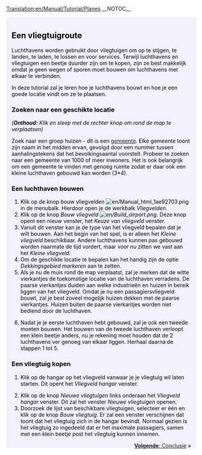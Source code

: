 [[Translation:en/Manual/Tutorial/Planes]]
__NOTOC__
{{en/Tabs|5|4
|nl/Manual/Tutorial/Tutorial|1. Starten<!--
-->|nl/Manual/Tutorial/Tutorial/Bussen|2. Bussen<!--
-->|nl/Manual/Tutorial/Tutorial/Treinen|3. Treinen<!--
-->|nl/Manual/Tutorial/Tutorial/Vliegtuigen|4. Vliegtuigen<!--
-->|nl/Manual/Tutorial/Tutorial/Conclusie|5. Conclusie}}
<div style="padding:.5em 1em 1em 1em; border-top:none; background-color:#f1f2fe; color:#000;">
{{nl/Tutorial}}
==Een vliegtuigroute==
Luchthavens worden gebruikt door vliegtuigen om op te stijgen, te landen, te laden, te lossen en voor services. Terwijl luchthavens en vliegtuigen een beetje duurder zijn om te kopen, zijn ze best makkelijk omdat je geen wegen of sporen moet bouwen om luchthavens met elkaar te verbinden.

In deze tutorial zal je leren hoe je luchthavens bouwt en hoe je een goede locatie vindt om ze te plaatsen.
{{en/Phototable|[[File:en/Airport s.png]]|Een klein vliegveld (3*4 tegels)|none}}

===Zoeken naar een geschikte locatie===
''('''Onthoud:''' Klik en sleep met de rechter knop om rond de map te verplaatsen)''

Zoek naar een groep huizen - dit is een [[nl/Manual/Gemeente|gemeente]]. Elke gemeente toont zijn naam in het midden ervan, gevolgd door een nummer tussen aanhalingstekens dat het bevolkingsaantal voorstelt. Probeer te zoeken naar een gemeente van 1000 of meer inwoners. Het is ook belangrijk om een gemeente te vinden met genoeg ruimte zodat er daar ook een kleine luchthaven gebouwd kan worden (3*4).

===Een luchthaven bouwen===
#Klik op de knop bouw vliegvelden [[File:en/Manual html 1ae92703.png]] in de menubalk. Hierdoor open je de werkbalk ''Vliegvelden''.
#Klik op de knop ''Bouw vliegveld [[File:en/Build airport.png]]''. Deze knop opent een nieuw venster, het ''Keuze van vliegveld'' venster.
#Vanuit dit venster kan je de type van het vliegveld bepalen dat je wilt bouwen. Aan het begin van het spel, is er alleen het ''Kleine vliegveld'' beschikbaar. Andere luchthavens kunnen pas gebouwd worden naarmate de tijd vordert, maar voor nu zitten we vast aan het ''Kleine vliegveld''.
#Om de geschikte locatie te bepalen kan het handig zijn de optie ''Dekkingsgebied markeren'' aan te zetten.
#Als je nu de muis rond de map verplaatst, zal je merken dat de witte vierkantjes de toekomstige locatie van de luchthaven verradens. De paarse vierkantjes duiden aan welke industrieën en huizen in bereik liggen van het vliegveld. Omdat je nu een passagiersvliegveld bouwt, zal je best zoveel mogelijk huizen dekken met de paarse vierkantjes. Huizen buiten de paarse vierkantjes worden niet bediend door de luchthaven.
{{en/Phototable|[[File:nl/Build-airport-3.png|400px]]|Een geschikte locatie om een vliegveld te bouwen.|none|6=:}}
<ol start="6">
<li>Nadat je je eerste luchthaven hebt gebouwd, zal je ook een tweede moeten bouwen. Het bouwen van de tweede luchthaven verloopt een klein beetje anders, nu je rekening moet houden dat de 2 luchthavens ver genoeg van elkaar liggen. Herhaal daarna de stappen 1 tot 5.
</ol>

===Een vliegtuig kopen===
#Klik op de hangar op het vliegveld vanwaar je je vliegtuig wil laten starten. Dit opent het ''Vliegveld hangar'' venster.
{{en/Phototable|[[File:nl/Step1aircraft.png|550px]]|Het venster ''Vliegveld hangar''.|none|6=:}}
<ol start="2">
<li>Klik op de knop ''Nieuwe vliegtuigen'' links onderaan het ''Vliegveld hangar'' venster. Dit zal het venster ''Nieuwe vliegtuigen'' openen.
<li>Doorzoek de lijst van beschikbare vliegtuigen, selecteer er één en klik op de knop ''Bouw vliegtuig''. Er zal een venster verschijnen dat toont dat het vliegtuig zich in de hangar bevindt. Normaal gezien is het vliegtuig zo ingedeeld dat er het maximale passagiers, samen met een klein beetje post het vliegtuig kunnen innemen.
</ol>
<span style="float: right">[[nl/Manual/Tutorial/Tutorial/Conclusie|'''Volgende''': Conclusie]] &raquo;</span>
</div>